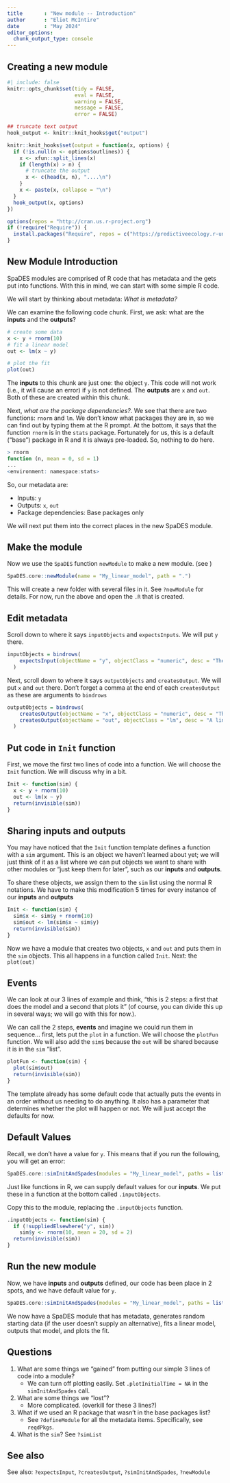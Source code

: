 ```yaml
---
title       : "New module -- Introduction"
author      : "Eliot McIntire"
date        : "May 2024"
editor_options:
  chunk_output_type: console
---
```


## Creating a new module

```r
#| include: false
knitr::opts_chunk$set(tidy = FALSE, 
                      eval = FALSE,
                      warning = FALSE, 
                      message = FALSE, 
                      error = FALSE)

## truncate text output
hook_output <- knitr::knit_hooks$get("output")

knitr::knit_hooks$set(output = function(x, options) {
  if (!is.null(n <- options$outlines)) {
    x <- xfun::split_lines(x)
    if (length(x) > n) {
      # truncate the output
      x <- c(head(x, n), "....\n")
    }
    x <- paste(x, collapse = "\n")
  }
  hook_output(x, options)
})

options(repos = "http://cran.us.r-project.org")
if (!require("Require")) {
  install.packages("Require", repos = c("https://predictiveecology.r-universe.dev", getOption("repos")))
}

```

## New Module Introduction

SpaDES modules are comprised of R code that has metadata and the gets
put into functions. With this in mind, we can start with some simple R
code.

We will start by thinking about metadata: *What is metadata?*

We can examine the following code chunk. First, we ask: what are the
**inputs** and the **outputs**?

```r
# create some data
x <- y + rnorm(10)
# fit a linear model
out <- lm(x ~ y)

# plot the fit
plot(out)
```

The **inputs** to this chunk are just one: the object `y`. This code
will not work (i.e., it will cause an error) if `y` is not defined. The
**outputs** are `x` and `out`. Both of these are created within this
chunk.

Next, *what are the package dependencies?*. We see that there are two
functions: `rnorm` and `lm`. We don't know what packages they are in, so
we can find out by typing them at the R prompt. At the bottom, it says
that the function `rnorm` is in the `stats` package. Fortunately for us,
this is a default ("base") package in R and it is always pre-loaded. So,
nothing to do here.

```r
> rnorm
function (n, mean = 0, sd = 1) 
...
<environment: namespace:stats>
```

So, our metadata are:

-   Inputs: `y`
-   Outputs: `x`, `out`
-   Package dependencies: Base packages only

We will next put them into the correct places in the new SpaDES module.

## Make the module

Now we use the `SpaDES` function `newModule` to make a new module. (see
)

```r
SpaDES.core::newModule(name = "My_linear_model", path = ".")
```

This will create a new folder with several files in it. See `?newModule`
for details. For now, run the above and open the `.R` that is created.

## Edit metadata

Scroll down to where it says `inputObjects` and `expectsInputs`. We will
put `y` there.

```r
inputObjects = bindrows(
    expectsInput(objectName = "y", objectClass = "numeric", desc = "The inputs for the linear model", sourceURL = NA)
  )
```

Next, scroll down to where it says `outputObjects` and `createsOutput`.
We will put `x` and `out` there. Don't forget a comma at the end of each
`createsOutput` as these are arguments to `bindrows`

```r
outputObjects = bindrows(
    createsOutput(objectName = "x", objectClass = "numeric", desc = "The randomly created varible that is used as a response variable"),
    createsOutput(objectName = "out", objectClass = "lm", desc = "A linear model object from the equation (x ~ y)")
  )
```

## Put code in `Init` function

First, we move the first two lines of code into a function. We will
choose the `Init` function. We will discuss why in a bit.

```r
Init <- function(sim) {
  x <- y + rnorm(10)
  out <- lm(x ~ y)
  return(invisible(sim))
}
```

## Sharing inputs and outputs

You may have noticed that the `Init` function template defines a
function with a `sim` argument. This is an object we haven't learned
about yet; we will just think of it as a list where we can put objects
we want to share with other modules or "just keep them for later", such
as our **inputs** and **outputs**.

To share these objects, we assign them to the `sim` list using the
normal R notations. We have to make this modification 5 times for every
instance of our **inputs** and **outputs**

```r
Init <- function(sim) {
  sim$x <- sim$y + rnorm(10)
  sim$out <- lm(sim$x ~ sim$y)
  return(invisible(sim))
}
```

Now we have a module that creates two objects, `x` and `out` and puts
them in the `sim` objects. This all happens in a function called `Init`.
Next: the `plot(out)`

## Events

We can look at our 3 lines of example and think, "this is 2 steps: a
first that does the model and a second that plots it" (of course, you
can divide this up in several ways; we will go with this for now.).

We can call the 2 steps, **events** and imagine we could run them in
sequence... first, lets put the `plot` in a function. We will choose the
`plotFun` function. We will also add the `sim$` because the `out` will
be shared because it is in the `sim` "list".

```r
plotFun <- function(sim) {
  plot(sim$out)
  return(invisible(sim))
}
```

The template already has some default code that actually puts the events
in an order without us needing to do anything. It also has a parameter
that determines whether the plot will happen or not. We will just accept
the defaults for now.

## Default Values

Recall, we don't have a value for `y`. This means that if you run the
following, you will get an error:

```r
SpaDES.core::simInitAndSpades(modules = "My_linear_model", paths = list(modulePath = "tutos/NewModuleIntro"))
```

Just like functions in R, we can supply default values for our
**inputs**. We put these in a function at the bottom called
`.inputObjects`.

Copy this to the module, replacing the `.inputObjects` function.

```r
.inputObjects <- function(sim) {
  if (!suppliedElsewhere("y", sim))
    sim$y <- rnorm(10, mean = 20, sd = 2)
  return(invisible(sim))
}
```

## Run the new module

Now, we have **inputs** and **outputs** defined, our code has been place
in 2 spots, and we have default value for `y`.

```r
SpaDES.core::simInitAndSpades(modules = "My_linear_model", paths = list(modulePath = "tutos/NewModuleIntro"))
```

We now have a SpaDES module that has metadata, generates random starting
data (if the user doesn't supply an alternative), fits a linear model,
outputs that model, and plots the fit.

## Questions

1.  What are some things we "gained" from putting our simple 3 lines of
    code into a module?
    -   We can turn off plotting easily. Set `.plotInitialTime = NA` in
        the `simInitAndSpades` call.
2.  What are some things we "lost"?
    -   More complicated. (overkill for these 3 lines?)
3.  What if we used an R package that wasn't in the base packages list?
    -   See `?defineModule` for all the metadata items. Specifically,
        see `reqdPkgs`.
4.  What is the `sim`? See `?simList`

## See also

See also: `?expectsInput`, `?createsOutput`, `?simInitAndSpades`,
`?newModule`
